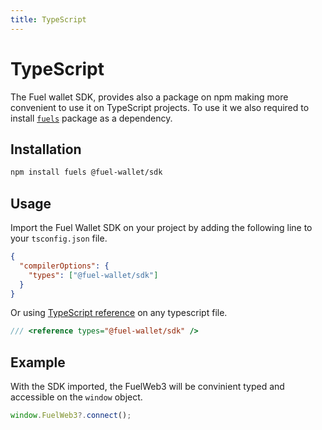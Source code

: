 ```yaml
---
title: TypeScript
---
```


# TypeScript

The Fuel wallet SDK, provides also a package on npm making more convenient to use it on TypeScript projects.
To use it we also required to install [`fuels`](https://www.npmjs.com/package/fuels) package as a dependency.

## Installation

```bash
npm install fuels @fuel-wallet/sdk
```

## Usage

Import the Fuel Wallet SDK on your project by adding the following line to your `tsconfig.json` file.

```json
{
  "compilerOptions": {
    "types": ["@fuel-wallet/sdk"]
  }
}
```

Or using [TypeScript reference](https://www.typescriptlang.org/docs/handbook/triple-slash-directives.html) on any typescript file.

```ts
/// <reference types="@fuel-wallet/sdk" />
```

## Example

With the SDK imported, the FuelWeb3 will be convinient typed and accessible on the `window` object.

```ts
window.FuelWeb3?.connect();
```
